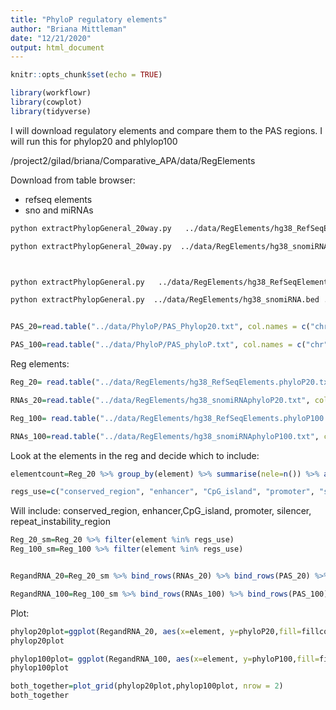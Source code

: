 ```yaml
---
title: "PhyloP regulatory elements"
author: "Briana Mittleman"
date: "12/21/2020"
output: html_document
---
```


```r
knitr::opts_chunk$set(echo = TRUE)
```

```r
library(workflowr)
library(cowplot)
library(tidyverse)
```

I will download regulatory elements and compare them to the PAS regions. I will run this for phylop20 and phlylop100

/project2/gilad/briana/Comparative_APA/data/RegElements

Download from table browser:

* refseq elements 
* sno and miRNAs 



```bash


python extractPhylopGeneral_20way.py   ../data/RegElements/hg38_RefSeqElements.bed ../data/RegElements/hg38_RefSeqElements.phyloP20.txt

python extractPhylopGeneral_20way.py  ../data/RegElements/hg38_snomiRNA.bed ../data/RegElements/hg38_snomiRNAphyloP20.txt 



python extractPhylopGeneral.py   ../data/RegElements/hg38_RefSeqElements.bed ../data/RegElements/hg38_RefSeqElements.phyloP100.txt

python extractPhylopGeneral.py  ../data/RegElements/hg38_snomiRNA.bed ../data/RegElements/hg38_snomiRNAphyloP100.txt 



```


```r
PAS_20=read.table("../data/PhyloP/PAS_Phylop20.txt", col.names = c("chr","start","end","PAS", "phyloP20"), stringsAsFactors = F) %>% drop_na() %>% mutate(element="PAS") %>% select(element,phyloP20)

PAS_100=read.table("../data/PhyloP/PAS_phyloP.txt", col.names = c("chr","start","end", "phyloP100"), stringsAsFactors = F) %>% drop_na()  %>%  mutate(element="PAS") %>% select(element,phyloP100)
```

Reg elements:

```r
Reg_20= read.table("../data/RegElements/hg38_RefSeqElements.phyloP20.txt", col.names = c('chr', 'start', 'end', 'element', 'phyloP20' ), header = F, stringsAsFactors = F) %>% drop_na()%>% select(element, phyloP20)

RNAs_20=read.table("../data/RegElements/hg38_snomiRNAphyloP20.txt", col.names = c('chr', 'start', 'end', 'elementName', 'phyloP20' ), header = F, stringsAsFactors = F)%>% mutate(element="smallRNA") %>% drop_na()%>% select(element, phyloP20)

Reg_100= read.table("../data/RegElements/hg38_RefSeqElements.phyloP100.txt", col.names = c('chr', 'start', 'end', 'element', 'phyloP100' ), header = F, stringsAsFactors = F) %>% drop_na()%>% select(element, phyloP100)

RNAs_100=read.table("../data/RegElements/hg38_snomiRNAphyloP100.txt", col.names = c('chr', 'start', 'end', 'element_name', 'phyloP100' ), header = F, stringsAsFactors = F) %>% mutate(element="smallRNA") %>% drop_na() %>% select(element, phyloP100)
```


Look at the elements in the reg and decide which to include: 

```r
elementcount=Reg_20 %>% group_by(element) %>% summarise(nele=n()) %>% arrange(desc(nele))

regs_use=c("conserved_region", "enhancer", "CpG_island", "promoter", "silencer", "repeat_instability_region")
```
Will include: 
conserved_region, enhancer,CpG_island, promoter, silencer, repeat_instability_region

```r
Reg_20_sm=Reg_20 %>% filter(element %in% regs_use)
Reg_100_sm=Reg_100 %>% filter(element %in% regs_use)


RegandRNA_20=Reg_20_sm %>% bind_rows(RNAs_20) %>% bind_rows(PAS_20) %>% mutate(fillcol=ifelse(element=="PAS", "yes", "no"))

RegandRNA_100=Reg_100_sm %>% bind_rows(RNAs_100) %>% bind_rows(PAS_100)%>% mutate(fillcol=ifelse(element=="PAS", "yes", "no"))
```


Plot: 

```r
phylop20plot=ggplot(RegandRNA_20, aes(x=element, y=phyloP20,fill=fillcol)) + geom_boxplot() + theme_classic() + labs(title="Regulatory element conservation", y="PhyloP 20 ways", x="")+ theme(axis.text.x = element_text(angle = 90), legend.position ="none")+ scale_fill_brewer(palette = "RdYlBu")
phylop20plot
```

```r
phylop100plot= ggplot(RegandRNA_100, aes(x=element, y=phyloP100,fill=fillcol)) + geom_boxplot() + theme_classic() + labs(title="Regulatory element conservation", y="PhyloP 100 ways", x="")+ theme(axis.text.x = element_text(angle = 90), legend.position ="none")+ scale_fill_brewer(palette = "RdYlBu")
phylop100plot
```


```r
both_together=plot_grid(phylop20plot,phylop100plot, nrow = 2)
both_together
```

